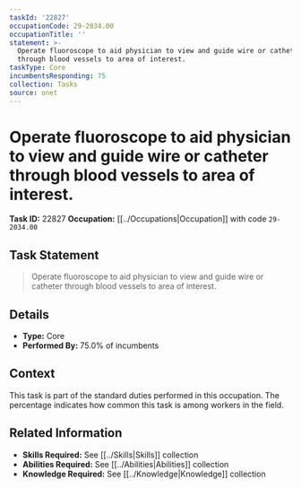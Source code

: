 ```yaml
---
taskId: '22827'
occupationCode: 29-2034.00
occupationTitle: ''
statement: >-
  Operate fluoroscope to aid physician to view and guide wire or catheter
  through blood vessels to area of interest.
taskType: Core
incumbentsResponding: 75
collection: Tasks
source: onet
---
```

# Operate fluoroscope to aid physician to view and guide wire or catheter through blood vessels to area of interest.

**Task ID:** 22827
**Occupation:** [[../Occupations|Occupation]] with code `29-2034.00`

## Task Statement

> Operate fluoroscope to aid physician to view and guide wire or catheter through blood vessels to area of interest.

## Details

- **Type:** Core
- **Performed By:** 75.0% of incumbents

## Context

This task is part of the standard duties performed in this occupation. The percentage indicates how common this task is among workers in the field.

## Related Information

- **Skills Required:** See [[../Skills|Skills]] collection
- **Abilities Required:** See [[../Abilities|Abilities]] collection
- **Knowledge Required:** See [[../Knowledge|Knowledge]] collection
